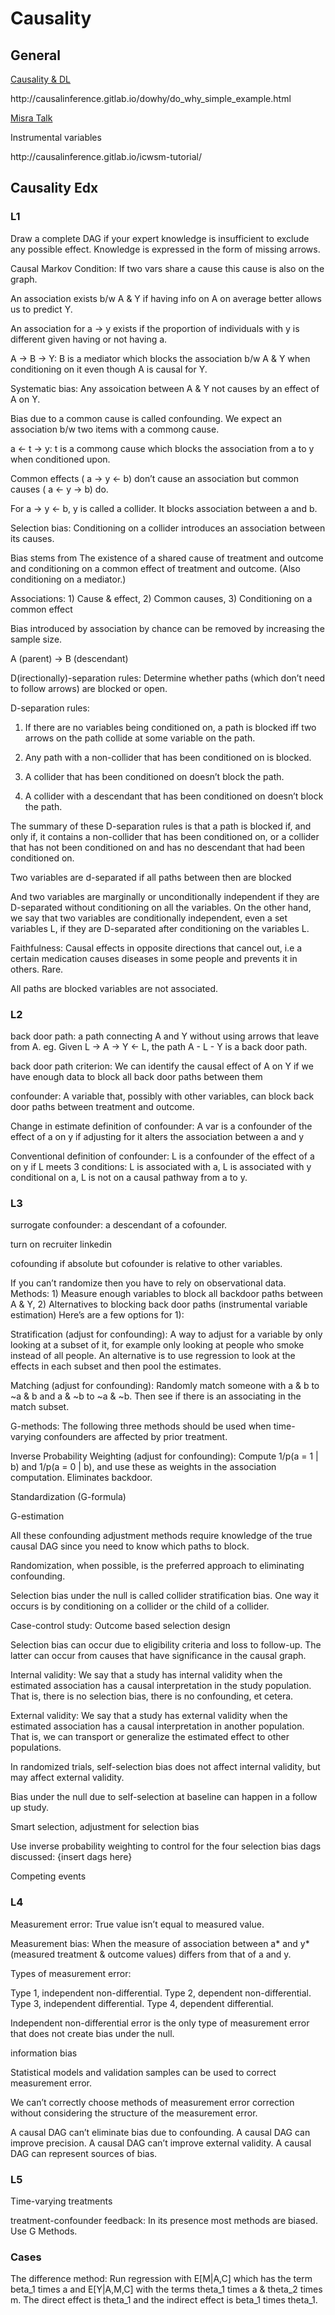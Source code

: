 # Causality

## General

[Causality & DL](https://twitter.com/tdietterich/status/1034631407904018437)

http://causalinference.gitlab.io/dowhy/do_why_simple_example.html

[Misra Talk](https://pages.dataiku.com/hubfs/PDF/Meetup-Presentation/06-18_Stress-Testing_Mishra.pdf?t=1532033314245&utm_campaign=US%20Event%20Meetup%20NYU%20NYC%20July%202018&utm_source=hs_email&utm_medium=email&utm_content=64589348&_hsenc=p2ANqtz-9_41UxxLKzauP5Gf5bbRh63DzcsGFL8hMuW8HH8a_a1AeS9zaESqO-PoTbCkzXirAvWBJnHgvb-PEi_l7ds9IWg_y25H7xE2uVhBib3XwWmO68PBI&_hsmi=64589348)

Instrumental variables

http://causalinference.gitlab.io/icwsm-tutorial/

## Causality Edx

### L1

Draw a complete DAG if your expert knowledge is insufficient to exclude any possible effect.
Knowledge is expressed in the form of missing arrows.

Causal Markov Condition: If two vars share a cause this cause is also on the graph.

An association exists b/w A & Y if having info on A on average better allows us to predict Y.

An association for a -> y exists if the proportion of individuals with y is different given having or not having a.

A -> B -> Y: B is a mediator which blocks the association b/w A & Y when conditioning on it 
even though A is causal for Y.

Systematic bias: Any assoication between A & Y not causes by an effect of A on Y.

Bias due to a common cause is called confounding. We expect an association b/w two items with a commong cause.

a <- t -> y: t is a commong cause which blocks the association from a to y when conditioned upon.

Common effects ( a -> y <- b) don't cause an association but common causes ( a <- y -> b) do.

For a -> y <- b, y is called a collider. It blocks association between a and b.

Selection bias: Conditioning on a collider introduces an association between its causes.

Bias stems from The existence of a shared cause of treatment and outcome and conditioning on a common effect of treatment and outcome. (Also conditioning on a mediator.)

Associations: 1) Cause & effect, 2) Common causes, 3) Conditioning on a common effect

Bias introduced by association by chance can be removed by increasing the sample size.

A (parent) -> B (descendant)

D(irectionally)-separation rules: Determine whether paths (which don't need to follow arrows) are blocked or open. 

D-separation rules:

1. If there are no variables being conditioned on, a path is blocked iff two arrows on the path collide at some
variable on the path.

2. Any path with a non-collider that has been conditioned on is blocked. 

3. A collider that has been conditioned on doesn't block the path.

4. A collider with a descendant that has been conditioned on doesn't block the path.

The summary of these D-separation rules is that a path is blocked if, and only if, it
contains a non-collider that has been conditioned on, or a collider that has not been conditioned on
and has no descendant that had been conditioned on. 

Two variables are d-separated if all paths between then are blocked

And two variables are marginally or unconditionally independent if they are D-separated without conditioning
on all the variables. On the other hand, we say that two variables are conditionally independent, even a set variables L, if they are D-separated after conditioning on the variables L. 

Faithfulness: Causal effects in opposite directions that cancel out, i.e a certain medication causes diseases in some
people and prevents it in others. Rare.

All paths are blocked variables are not associated.

### L2

back door path: a path connecting A and Y without using arrows that leave from A. eg. Given L → A → Y ← L, the path A - L - Y is a back door path.

back door path criterion:  We can identify the causal effect of A on Y if we have enough data to block all back door paths between them

confounder: A variable that, possibly with other variables, can block back door paths between treatment and outcome.

Change in estimate definition of confounder: A var is a confounder of the effect of a on y if adjusting for it alters the association between a and y

Conventional definition of confounder: L is a confounder of the effect of a on y if L meets 3 conditions: L is associated with a, L is associated with y conditional on a, L is not on a causal pathway from a to y.

### L3

surrogate confounder: a descendant of a cofounder.

turn on recruiter linkedin

cofounding if absolute but cofounder is relative to other variables.

If you can't randomize then you have to rely on observational data.  Methods: 1) Measure enough variables to block all backdoor paths between A & Y, 2) Alternatives to blocking back door paths (instrumental variable estimation) Here's are a few options for 1):

Stratification (adjust for confounding): A way to adjust for a variable by only looking at a subset of it, for example only looking at people who smoke instead of all people. An alternative is to use regression to look at the effects in each subset and then pool the estimates.

Matching (adjust for confounding): Randomly match someone with a & b to ~a & b and a & ~b to ~a & ~b. Then see if there is an associating in the match subset.

G-methods: The following three methods should be used when time-varying confounders are affected by prior treatment.

Inverse Probability Weighting (adjust for confounding): Compute 1/p(a = 1 | b) and 1/p(a = 0 | b), and use these as weights in the association computation. Eliminates backdoor. 

Standardization (G-formula)

G-estimation

All these confounding adjustment methods require knowledge of the true causal DAG since you need to know which paths to block.

Randomization, when possible, is the preferred approach to eliminating confounding.

Selection bias under the null is called collider stratification bias. One way it occurs is by conditioning on a collider or the child of  a collider.

Case-control study: Outcome based selection design

Selection bias can occur due to eligibility criteria and loss to follow-up. The latter can occur from causes that have significance in the causal graph.

Internal validity: We say that a study has internal validity when the estimated association has a causal interpretation in the study population. That is, there is no selection bias, there is no confounding, et cetera.

External validity:  We say that a study has external validity when the estimated association has a causal interpretation in another population. That is, we can transport or generalize the estimated effect to other populations.

In randomized trials, self-selection bias does not affect internal validity, but may affect external validity.

Bias under the null due to self-selection at baseline can happen in a follow up study.

Smart selection, adjustment for selection bias

Use inverse probability weighting to control for the four selection bias dags discussed: {insert dags here}

Competing events

### L4

Measurement error: True value isn't equal to measured value. 

Measurement bias: When the measure of association between a* and y* (measured treatment & outcome values) differs from that of a and y.

Types of measurement error:

Type 1, independent non-differential.
Type 2, dependent non-differential.
Type 3, independent differential.
Type 4, dependent differential.

Independent non-differential error is the only type of measurement error that does not create bias under the null.

information bias

Statistical models and validation samples can be used to correct measurement error.

We can't correctly choose methods of measurement error correction without considering the structure of the measurement error.

A causal DAG can't eliminate bias due to confounding. A causal DAG can improve precision. A causal DAG can't improve external validity. A causal DAG can represent sources of bias.

### L5

Time-varying treatments

treatment-confounder feedback: In its presence most methods are biased. Use G Methods.

### Cases

The difference method: Run regression with E[M|A,C] which has the term beta_1 times a and E[Y|A,M,C] with the terms theta_1 times a & theta_2 times m. The direct effect is theta_1 and the indirect effect is beta_1 times theta_1.


